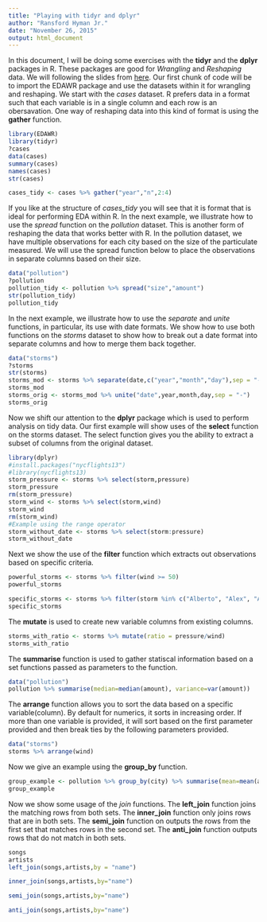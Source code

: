```yaml
---
title: "Playing with tidyr and dplyr"
author: "Ransford Hyman Jr."
date: "November 26, 2015"
output: html_document
---
```

In this document, I will be doing some exercises with the **tidyr** and the **dplyr** packages in R.  These packages are good for *Wrangling* and *Reshaping* data.  We will following the slides from [here](http://bit.ly/wrangling-webinar). Our first chunk of code will be to import the EDAWR package and use the datasets within it for wrangling and reshaping. We start with the *cases* dataset. R prefers data in a format such that each variable is in a single column and each row is an obersavation.  One way of reshaping data into this kind of format is using the **gather** function.

```r
library(EDAWR)
library(tidyr)
?cases
data(cases)
summary(cases)
names(cases)
str(cases)

cases_tidy <- cases %>% gather("year","n",2:4)
```

If you like at the structure of *cases_tidy* you will see that it is format that is ideal for performing EDA within R.  In the next example, we illustrate how to use the *spread* function on the *pollution* dataset.  This is another form of reshaping the data that works better with R.  In the pollution dataset, we have multiple observations for each city based on the size of the particulate measured.  We will use the spread function below to place the observations in separate columns based on their size. 

```r
data("pollution")
?pollution
pollution_tidy <- pollution %>% spread("size","amount")
str(pollution_tidy)
pollution_tidy
```

In the next example, we illustrate how to use the *separate* and *unite* functions, in particular, its use with date formats.  We show how to use both functions on the *storms* dataset to show how to break out a date format into separate columns and how to merge them back together.
```r
data("storms")
?storms
str(storms)
storms_mod <- storms %>% separate(date,c("year","month","day"),sep = "-")
storms_mod
storms_orig <- storms_mod %>% unite("date",year,month,day,sep = "-")
storms_orig

```

Now we shift our attention to the **dplyr** package which is used to perform analysis on tidy data. Our first example will show uses of the **select** function on the storms dataset. The select function gives you the ability to extract a subset of columns from the original dataset.
```r
library(dplyr)
#install.packages("nycflights13")
#library(nycflights13)
storm_pressure <- storms %>% select(storm,pressure)
storm_pressure
rm(storm_pressure)
storm_wind <- storms %>% select(storm,wind)
storm_wind
rm(storm_wind)
#Example using the range operator
storm_without_date <- storms %>% select(storm:pressure)
storm_without_date
```

Next we show the use of the **filter** function which extracts out observations based on specific criteria.
```r
powerful_storms <- storms %>% filter(wind >= 50)
powerful_storms

specific_storms <- storms %>% filter(storm %in% c("Alberto", "Alex", "Allison"))
specific_storms
```

The **mutate** is used to create new variable columns from existing columns.
```r
storms_with_ratio <- storms %>% mutate(ratio = pressure/wind)
storms_with_ratio
```
The **summarise** function is used to gather statiscal information based on a set functions passed as parameters to the function.

```r
data("pollution")
pollution %>% summarise(median=median(amount), variance=var(amount))
```
The **arrange** function allows you to sort the data based on a specific variable(column).  By default for numerics, it sorts in increasing order. If more than one variable is provided, it will sort based on the first parameter provided and then break ties by the following parameters provided.

```r
data("storms")
storms %>% arrange(wind)
```

Now we give an example using the **group_by** function.
```r
group_example <- pollution %>% group_by(city) %>% summarise(mean=mean(amount),sum=sum(amount), n=n())
group_example
```

Now we show some usage of the *join* functions.  The **left_join** function joins the matching rows from both sets.  The **inner_join** function only joins rows that are in both sets.  The **semi_join** function on outputs the rows from the first set that matches rows in the second set.  The **anti_join** function outputs rows that do not match in both sets.
```r
songs
artists
left_join(songs,artists,by = "name")

inner_join(songs,artists,by="name")

semi_join(songs,artists,by="name")

anti_join(songs,artists,by="name")

```